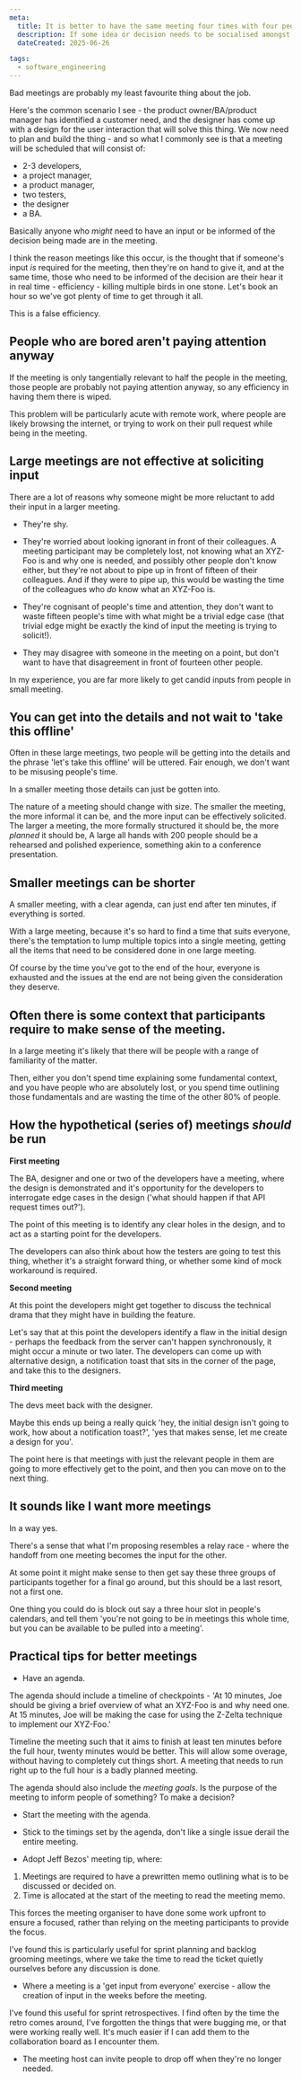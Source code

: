 ```yaml
---
meta:
  title: It is better to have the same meeting four times with four people each, than to have one large meeting with sixteen people. 
  description: If some idea or decision needs to be socialised amongst many people, it may be tempting to get everyone into one meeting and sort it out in one go. 
  dateCreated: 2025-06-26

tags: 
  - software_engineering
---
```


Bad meetings are probably my least favourite thing about the job. 

Here's the common scenario I see - the product owner/BA/product manager has identified a customer need, and the designer has come up with a design for the user interaction that will solve this thing. We now need to plan and build the thing - and so what I commonly see is that a meeting will be scheduled that will consist of: 

- 2-3 developers,
- a project manager,
- a product manager,
- two testers,
- the designer 
- a BA.

Basically anyone who _might_ need to have an input or be informed of the decision being made are in the meeting. 

I think the reason meetings like this occur, is the thought that if someone's input _is_ required for the meeting, then they're on hand to give it, and at the same time, those who need to be informed of the decision are their hear it in real time - efficiency - killing multiple birds in one stone. Let's book an hour so we've got plenty of time to get through it all.

This is a false efficiency. 

## People who are bored aren't paying attention anyway

If the meeting is only tangentially relevant to half the people in the meeting, those people are probably not paying attention anyway, so any efficiency in having them there is wiped.  

This problem will be particularly acute with remote work, where people are likely browsing the internet, or trying to work on their pull request while being in the meeting. 

## Large meetings are not effective at soliciting input

There are a lot of reasons why someone might be more reluctant to add their input in a larger meeting. 

- They're shy. 

- They're worried about looking ignorant in front of their colleagues. A meeting participant may be completely lost, not knowing what an XYZ-Foo is and why one is needed, and possibly other people don't know either, but they're not about to pipe up in front of fifteen of their colleagues. And if they were to pipe up, this would be wasting the time of the colleagues who _do_ know what an XYZ-Foo is. 

- They're cognisant of people's time and attention, they don't want to waste fifteen people's time with what might be a trivial edge case (that trivial edge might be exactly the kind of input the meeting is trying to solicit!).

- They may disagree with someone in the meeting on a point, but don't want to have that disagreement in front of fourteen other people. 

In my experience, you are far more likely to get candid inputs from people in small meeting. 

## You can get into the details and not wait to 'take this offline'

Often in these large meetings, two people will be getting into the details and the phrase 'let's take this offline' will be uttered. Fair enough, we don't want to be misusing people's time. 

In a smaller meeting those details can just be gotten into. 

The nature of a meeting should change with size. The smaller the meeting, the more informal it can be, and the more input can be effectively solicited. The larger a meeting, the more formally structured it should be, the more _planned_ it should be, A large all hands with 200 people should be a rehearsed and polished experience, something akin to a conference presentation.  

## Smaller meetings can be shorter

A smaller meeting, with a clear agenda, can just end after ten minutes, if everything is sorted.

With a large meeting, because it's so hard to find a time that suits everyone, there's the temptation to lump multiple topics into a single meeting, getting all the items that need to be considered done in one large meeting.

Of course by the time you've got to the end of the hour, everyone is exhausted and the issues at the end are not being given the consideration they deserve.

## Often there is some context that participants require to make sense of the meeting. 

In a large meeting it's likely that there will be people with a range of familiarity of the matter. 

Then, either you don't spend time explaining some fundamental context, and you have people who are absolutely lost, or you spend time outlining those fundamentals and are wasting the time of the other 80% of people. 

## How the hypothetical (series of) meetings _should_ be run 

**First meeting** 

The BA, designer and one or two of the developers have a meeting, where the design is demonstrated and it's opportunity for the developers to interrogate edge cases in the design ('what should happen if that API request times out?'). 

The point of this meeting is to identify any clear holes in the design, and to act as a starting point for the developers.

The developers can also think about how the testers are going to test this thing, whether it's a straight forward thing, or whether some kind of mock workaround is required. 

**Second meeting** 

At this point the developers might get together to discuss the technical drama that they might have in building the feature. 

Let's say that at this point the developers identify a flaw in the initial design - perhaps the feedback from the server can't happen synchronously, it might occur a minute or two later. The developers can come up with alternative design, a notification toast that sits in the corner of the page, and take this to the designers. 

**Third meeting** 

The devs meet back with the designer. 

Maybe this ends up being a really quick 'hey, the initial design isn't going to work, how about a notification toast?', 'yes that makes sense, let me create a design for you'. 

The point here is that meetings with just the relevant people in them are going to more effectively get to the point, and then you can move on to the next thing.

## It sounds like I want more meetings 

In a way yes. 

There's a sense that what I'm proposing resembles a relay race - where the handoff from one meeting becomes the input for the other. 

At some point it might make sense to then get say these three groups of participants together for a final go around, but this should be a last resort, not a first one. 

One thing you could do is block out say a three hour slot in people's calendars, and tell them 'you're not going to be in meetings this whole time, but you can be available to be pulled into a meeting'. 

## Practical tips for better meetings

- Have an agenda. 

The agenda should include a timeline of checkpoints - 'At 10 minutes, Joe should be giving a brief overview of what an XYZ-Foo is and why need one. At 15 minutes, Joe will be making the case for using the Z-Zelta technique to implement our XYZ-Foo.'

Timeline the meeting such that it aims to finish at least ten minutes before the full hour, twenty minutes would be better. This will allow some overage, without having to completely cut things short. A meeting that needs to run right up to the full hour is a badly planned meeting.

The agenda should also include the _meeting goals_. Is the purpose of the meeting to inform people of something? To make a decision?

- Start the meeting with the agenda. 
- Stick to the timings set by the agenda, don't like a single issue derail the entire meeting. 

- Adopt Jeff Bezos' meeting tip, where: 

1. Meetings are required to have a prewritten memo outlining what is to be discussed or decided on. 
2. Time is allocated at the start of the meeting to read the meeting memo.

This forces the meeting organiser to have done some work upfront to ensure a focused, rather than relying on the meeting participants to provide the focus. 

I've found this is particularly useful for sprint planning and backlog grooming meetings, where we take the time to read the ticket quietly ourselves before any discussion is done.

- Where a meeting is a 'get input from everyone' exercise - allow the creation of input in the weeks before the meeting. 

I've found this useful for sprint retrospectives. I find often by the time the retro comes around, I've forgotten the things that were bugging me, or that were working really well. It's much easier if I can add them to the collaboration board as I encounter them. 

- The meeting host can invite people to drop off when they're no longer needed.


